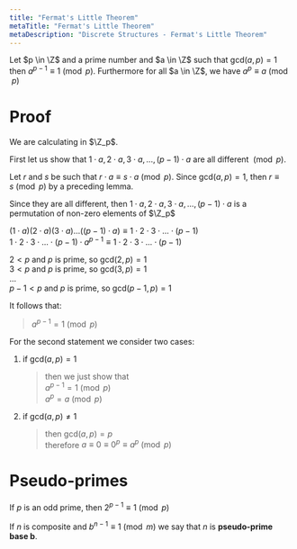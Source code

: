 ```yaml
---
title: "Fermat's Little Theorem"
metaTitle: "Fermat's Little Theorem"
metaDescription: "Discrete Structures - Fermat's Little Theorem"
---
```


<link
  rel="stylesheet"
  href="https://cdn.jsdelivr.net/npm/katex@0.11.0/dist/katex.min.css"
  integrity="sha384-BdGj8xC2eZkQaxoQ8nSLefg4AV4/AwB3Fj+8SUSo7pnKP6Eoy18liIKTPn9oBYNG"
  crossOrigin="anonymous"
/>

Let $p \in \Z$ and a prime number and $a \in \Z$ such that $\mathrm{gcd}(a,p) = 1$ then $a^{p-1} \equiv 1 \pmod{p}$. Furthermore for all $a \in \Z$, we have $a^p \equiv a \pmod{p}$

# Proof

We are calculating in $\Z_p$.

First let us show that $1\cdot a, 2 \cdot a, 3 \cdot a, ..., (p-1) \cdot a$ are all different $\pmod{p}$.

Let $r$ and $s$ be such that $r\cdot a \equiv s\cdot a \pmod{p}$. Since gcd$(a,p) = 1$, then $r \equiv s \pmod{p}$ by a preceding lemma. 

Since they are all different, then $1\cdot a, 2 \cdot a, 3 \cdot a, ..., (p-1) \cdot a$ is a permutation of non-zero elements of $\Z_p$

$(1\cdot a) (2 \cdot a) (3 \cdot a) ... ((p-1) \cdot a) \equiv 1\cdot 2 \cdot 3 \cdot ... \cdot (p-1)$   
$1\cdot 2 \cdot 3 \cdot ... \cdot (p-1) \cdot a^{p-1} \equiv 1\cdot 2 \cdot 3 \cdot ... \cdot (p-1)$   

$2 < p$ and $p$ is prime, so gcd$(2,p) = 1$  
$3 < p$ and $p$ is prime, so gcd$(3,p) = 1$  
...  
$p-1 < p$ and $p$ is prime, so gcd$(p-1,p) = 1$  

It follows that:
> $a^{p-1} = 1 \pmod{p}$

For the second statement we consider two cases:
1. if gcd$(a,p)= 1$
    > then we just show that  
    > $a^{p-1} = 1 \pmod{p}$  
    > $a^{p} = a \pmod{p}$
2. if gcd$(a,p)\neq 1$ 
    > then gcd$(a,p) = p$  
    > therefore $a \equiv 0 \equiv 0^p \equiv a^p \pmod{p}$

# Pseudo-primes
If $p$ is an odd prime, then $2^{p-1} \equiv 1 \pmod{p}$

If $n$ is composite and $b^{n-1} \equiv 1 \pmod{m}$ we say that $n$ is **pseudo-prime base b**.